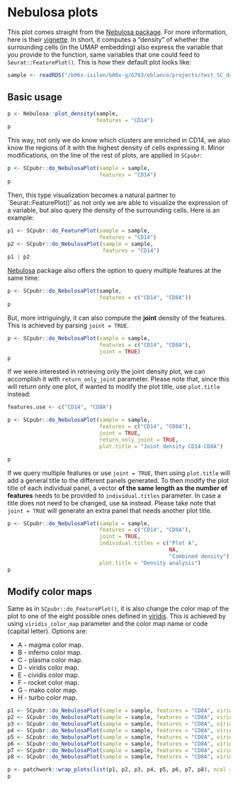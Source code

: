 # Nebulosa plots

This plot comes straight from the [Nebulosa package](http://bioconductor.org/packages/release/bioc/html/Nebulosa.html). For more information, here is their [vignette](http://bioconductor.org/packages/release/bioc/vignettes/Nebulosa/inst/doc/nebulosa_seurat.html). In short, it computes a "density" of whether the surrounding cells (in the UMAP embedding) also express the variable that you provide to the function, same variables that one could feed to `Seurat::FeaturePlot()`. This is how their default plot looks like:



```r
sample <- readRDS("/b06x-isilon/b06x-g/G703/eblanco/projects/test_SC_datasets/sc_dataset.rds")
```

## Basic usage
```r
p <- Nebulosa::plot_density(sample,
                            features = "CD14")
p
```

This way, not only we do know which clusters are enriched in CD14, we also know the regions of it with the highest density of cells expressing it. Minor modifications, on the line of the rest of plots, are applied in `SCpubr`:
```r
p <- SCpubr::do_NebulosaPlot(sample = sample, 
                             features = "CD14")
p
```

Then, this type visualization becomes a natural partner to `Seurat::FeaturePlot()' as not only we are able to visualize the expression of a variable, but also query the density of the surrounding cells. Here is an example:

```r
p1 <- SCpubr::do_FeaturePlot(sample = sample, 
                             features = "CD14") 
p2 <- SCpubr::do_NebulosaPlot(sample = sample, 
                              features = "CD14")
p1 | p2
```

[Nebulosa](https://github.com/powellgenomicslab/Nebulosa/blob/master/R/plotting.R) package also offers the option to query multiple features at the same time:

```r
p <- SCpubr::do_NebulosaPlot(sample, 
                             features = c("CD14", "CD8A"))
p
```

But, more intriguingly, it can also compute the **joint** density of the features. This is achieved by parsing `joint = TRUE`.

```r
p <- SCpubr::do_NebulosaPlot(sample = sample, 
                             features = c("CD14", "CD8A"), 
                             joint = TRUE)
p 
```

If we were interested in retrieving only the joint density plot, we can accomplish it with `return_only_joint` parameter. Please note that, since this will return only one plot, if wanted to modify the plot title, use `plot.title` instead:

```r
features.use <- c("CD14", "CD8A")

p <- SCpubr::do_NebulosaPlot(sample = sample, 
                             features = c("CD14", "CD8A"), 
                             joint = TRUE, 
                             return_only_joint = TRUE,
                             plot.title = "Joint density CD14-CD8A")

p
```

If we query multiple features or use `joint = TRUE`, then using `plot.title` will add a general title to the different panels generated. To then modify the plot title of each individual panel, a vector **of the same length as the number of features** needs to be provided to `individual.titles` parameter. In case a title does not need to be changed, use `NA` instead. Please take note that `joint = TRUE` will generate an extra panel that needs another plot title. 

```r
p <- SCpubr::do_NebulosaPlot(sample = sample, 
                             features = c("CD14", "CD8A"), 
                             joint = TRUE, 
                             individual.titles = c("Plot A",
                                                   NA,
                                                   "Combined density"),
                             plot.title = "Density analysis")
p
```

## Modify color maps
Same as in `SCpubr::do_FeaturePlot()`, it is also change the color map of the plot to one of the eight possible ones defined in [viridis](https://cran.r-project.org/web/packages/viridis/vignettes/intro-to-viridis.html). This is achieved by using `viridis_color_map` parameter and the color map name or code (capital letter). Options are:

- A - magma color map.
- B - inferno color map.
- C - plasma color map.
- D - viridis color map.
- E - cividis color map.
- F - rocket color map.
- G - mako color map.
- H - turbo  color map.

```r
p1 <- SCpubr::do_NebulosaPlot(sample = sample, features = "CD8A", viridis_color_map = "A", plot.title = "Magma")
p2 <- SCpubr::do_NebulosaPlot(sample = sample, features = "CD8A", viridis_color_map = "B", plot.title = "Inferno")
p3 <- SCpubr::do_NebulosaPlot(sample = sample, features = "CD8A", viridis_color_map = "C", plot.title = "Plasma")
p4 <- SCpubr::do_NebulosaPlot(sample = sample, features = "CD8A", viridis_color_map = "D", plot.title = "Viridis")
p5 <- SCpubr::do_NebulosaPlot(sample = sample, features = "CD8A", viridis_color_map = "E", plot.title = "Cividis")
p6 <- SCpubr::do_NebulosaPlot(sample = sample, features = "CD8A", viridis_color_map = "F", plot.title = "Rocket")
p7 <- SCpubr::do_NebulosaPlot(sample = sample, features = "CD8A", viridis_color_map = "G", plot.title = "Mako")
p8 <- SCpubr::do_NebulosaPlot(sample = sample, features = "CD8A", viridis_color_map = "H", plot.title = "Turbo")

p <- patchwork::wrap_plots(list(p1, p2, p3, p4, p5, p6, p7, p8), ncol = 2, byrow = TRUE)
p
```
